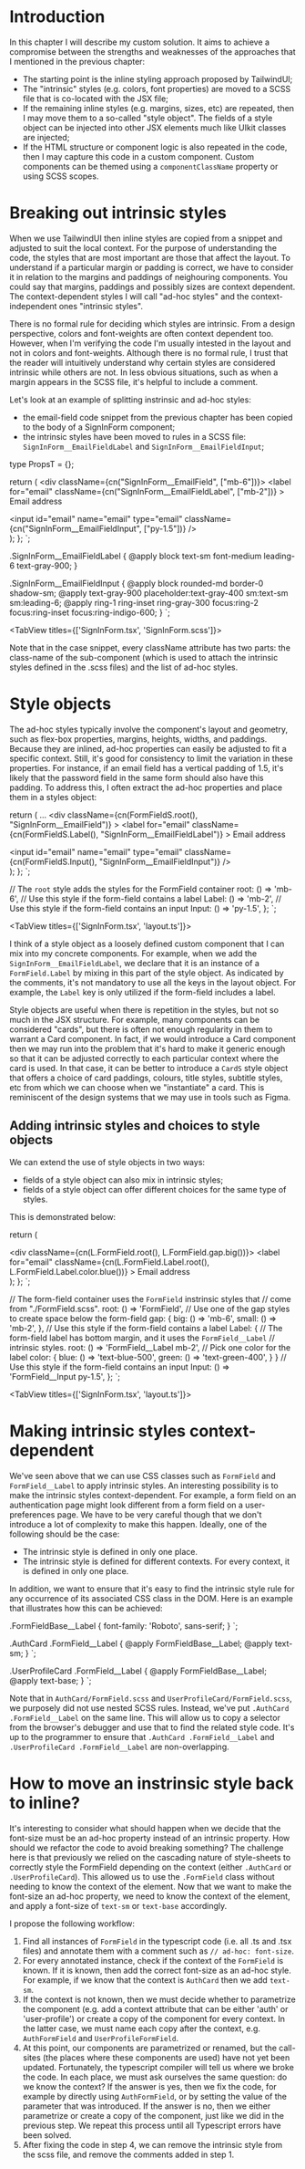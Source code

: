 # Introduction

In this chapter I will describe my custom solution. It aims to achieve a compromise between the strengths and
weaknesses of the approaches that I mentioned in the previous chapter:

- The starting point is the inline styling approach proposed by TailwindUI;
- The "intrinsic" styles (e.g. colors, font properties) are moved to a SCSS file that is co-located with the JSX file;
- If the remaining inline styles (e.g. margins, sizes, etc) are repeated, then I may move them to a so-called "style object". The fields of a style object can be injected into other JSX elements much like UIkit classes are injected;
- If the HTML structure or component logic is also repeated in the code, then I may capture this code in a custom component. Custom components can be themed using a `componentClassName` property or using SCSS scopes.

# Breaking out intrinsic styles

When we use TailwindUI then inline styles are copied from a snippet and adjusted to suit the local context. For the purpose
of understanding the code, the styles that are most important are those that affect the layout. To understand if a particular
margin or padding is correct, we have to consider it in relation to the margins and paddings of neighouring components. You
could say that margins, paddings and possibly sizes are context dependent. The context-dependent styles I will call "ad-hoc
styles" and the context-independent ones "intrinsic styles".

There is no formal rule for deciding which styles are intrinsic. From a design perspective, colors and font-weights are often
context dependent too. However, when I'm verifying the code I'm usually intested in the layout and not in colors and font-weights.
Although there is no formal rule, I trust that the reader will intuitively understand why certain styles are considered
intrinsic while others are not. In less obvious situations, such as when a margin appears in the SCSS file, it's helpful to include a comment.

Let's look at an example of splitting instrinsic and ad-hoc styles:

- the email-field code snippet from the previous chapter has been copied to the body of a SignInForm component;
- the intrinsic styles have been moved to rules in a SCSS file: `SignInForm__EmailFieldLabel` and `SignInForm__EmailFieldInput`;


type PropsT = {};

  return (
    <div className={cn("SignInForm__EmailField", ["mb-6"])}>
      <label
        for="email"
        className={cn("SignInForm__EmailFieldLabel", ["mb-2"])}
      >
        Email address
      </label>
      <div>
        <input
          id="email" name="email" type="email"
          className={cn("SignInForm__EmailFieldInput", ["py-1.5"])}
        />
      </div>
    </div>
  );
};
`;

.SignInForm\_\_EmailFieldLabel {
  @apply block text-sm font-medium leading-6 text-gray-900;
}

.SignInForm\_\_EmailFieldInput {
@apply block rounded-md border-0 shadow-sm;
@apply text-gray-900 placeholder:text-gray-400 sm:text-sm sm:leading-6;
@apply ring-1 ring-inset ring-gray-300 focus:ring-2 focus:ring-inset focus:ring-indigo-600;
}
`;

<TabView titles={['SignInForm.tsx', 'SignInForm.scss']}>
  <CodeSnippet code={code1} />
  <CodeSnippet lang="sass" code={code2} />
</TabView>

Note that in the case snippet, every className attribute has two parts: the class-name of the sub-component (which is used
to attach the intrinsic styles defined in the .scss files) and the list of ad-hoc styles.

# Style objects

The ad-hoc styles typically involve the component's layout and geometry, such as flex-box properties, margins, heights, widths, and
paddings. Because they are inlined, ad-hoc properties can easily be adjusted to fit a specific context. Still, it's good for consistency to
limit the variation in these properties. For instance, if an email field has a vertical padding of 1.5, it's likely that the password field
in the same form should also have this padding. To address this, I often extract the ad-hoc properties and place them in a styles object:


  return (
    ...
    <div className={cn(FormFieldS.root(), "SignInForm__EmailField")}
    >
      <label
        for="email"
        className={cn(FormFieldS.Label(), "SignInForm__EmailFieldLabel")}
      >
        Email address
      </label>
      <div>
        <input
          id="email" name="email" type="email"
          className={cn(FormFieldS.Input(), "SignInForm__EmailFieldInput")}
        />
      </div>
    </div>
  );
};
`;

  // The `root` style adds the styles for the FormField container
  root: () => 'mb-6',
  // Use this style if the form-field contains a label
  Label: () => 'mb-2',
  // Use this style if the form-field contains an input
  Input: () => 'py-1.5',
};
`;

<TabView titles={['SignInForm.tsx', 'layout.ts']}>
  <CodeSnippet code={code3} />
  <CodeSnippet code={code4} />
</TabView>

I think of a style object as a loosely defined custom component that I can mix into my concrete components.
For example, when we add the `SignInForm__EmailFieldLabel`, we declare that it is an instance of a `FormField.Label`
by mixing in this part of the style object. As indicated by the comments, it's not mandatory to use all the keys in the layout object.
For example, the `Label` key is only utilized if the form-field includes a label.

Style objects are useful when there is repetition in the styles, but not so much in the JSX structure.
For example, many components can be considered "cards", but there is often not enough regularity in them to warrant a Card component.
In fact, if we would introduce a Card component then we may run into the problem that it's hard to make it generic enough so that it can
be adjusted correctly to each particular context where the card is used.
In that case, it can be better to introduce a `CardS` style object that offers a choice of card paddings, colours, title styles,
subtitle styles, etc from which we can choose when we "instantiate" a card. This is reminiscent of the design systems that we may use in tools
such as Figma.

## Adding intrinsic styles and choices to style objects

We can extend the use of style objects in two ways:

- fields of a style object can also mix in intrinsic styles;
- fields of a style object can offer different choices for the same type of styles.

This is demonstrated below:


  return (
    <div className="SignInForm">
      <div className={cn(L.FormField.root(), L.FormField.gap.big())}>
        <label
          for="email"
          className={cn(L.FormField.Label.root(), L.FormField.Label.color.blue())}
        >
          Email address
        </label>
      </div>
    </div>
  );
};
`;


  // The form-field container uses the `FormField` instrinsic styles that
  // come from "./FormField.scss".
  root: () => 'FormField',
  // Use one of the gap styles to create space below the form-field
  gap: {
    big: () => 'mb-6',
    small: () => 'mb-2',
  },
  // Use this style if the form-field contains a label
  Label: {
    // The form-field label has bottom margin, and it uses the `FormField__Label`
    // intrinsic styles.
    root: () => 'FormField__Label mb-2',
    // Pick one color for the label
    color: {
      blue: () => 'text-blue-500',
      green: () => 'text-green-400',
    }
  }
  // Use this style if the form-field contains an input
  Input: () => 'FormField__Input py-1.5',
};
`;

<TabView titles={['SignInForm.tsx', 'layout.ts']}>
  <CodeSnippet code={code5} />
  <CodeSnippet code={code6} />
</TabView>

# Making intrinsic styles context-dependent

We've seen above that we can use CSS classes such as `FormField` and `FormField__Label` to apply intrinsic styles.
An interesting possibility is to make the intrinsic styles context-dependent. For example, a form field on an
authentication page might look different from a form field on a user-preferences page. We have to be very careful
though that we don't introduce a lot of complexity to make this happen. Ideally, one of the following should be the case:

- The intrinsic style is defined in only one place.
- The intrinsic style is defined for different contexts. For every context, it is defined in only one place.

In addition, we want to ensure that it's easy to find the intrinsic style rule for any occurrence of its associated CSS class
in the DOM. Here is an example that illustrates how this can be achieved:

.FormFieldBase__Label {
  font-family: 'Roboto', sans-serif;
}
`;

.AuthCard .FormField\_\_Label {
  @apply FormFieldBase\_\_Label;
  @apply text-sm;
}
`;

.UserProfileCard .FormField\_\_Label {
  @apply FormFieldBase\_\_Label;
  @apply text-base;
}
`;

<CodeSnippet lang="sass" title="FormFieldBase.scss" code={code7} />
<CodeSnippet lang="sass" title="AuthCard/FormField.scss" code={code8} />
<CodeSnippet lang="sass" title="UserProfileCard/FormField.scss" code={code9} />

Note that in `AuthCard/FormField.scss` and `UserProfileCard/FormField.scss`, we purposely did not use nested SCSS rules.
Instead, we've put `.AuthCard .FormField__Label` on the same line. This will allow us to copy a selector from the browser's
debugger and use that to find the related style code. It's up to the programmer to ensure that `.AuthCard .FormField__Label`
and `.UserProfileCard .FormField__Label` are non-overlapping.

# How to move an instrinsic style back to inline?

It's interesting to consider what should happen when we decide that the font-size must be an ad-hoc property instead
of an intrinsic property. How should we refactor the code to avoid breaking something? The challenge here is that previously
we relied on the cascading nature of style-sheets to correctly style the FormField depending on the context (either
`.AuthCard` or `.UserProfileCard`). This allowed us to use the `.FormField` class without needing to know the
context of the element. Now that we want to make the font-size an ad-hoc property, we need to know the context of the element,
and apply a font-size of `text-sm` or `text-base` accordingly.

I propose the following workflow:

1. Find all instances of `FormField` in the typescript code (i.e. all .ts and .tsx files) and
   annotate them with a comment such as `// ad-hoc: font-size`.
2. For every annotated instance, check if the context of the `FormField` is known. If it is known, then add the correct font-size as an ad-hoc style.
   For example, if we know that the context is `AuthCard` then we add `text-sm`.
3. If the context is not known, then we must decide whether to parametrize the component (e.g. add a context attribute that can be either 'auth' or
   'user-profile') or create a copy of the component for every context. In the latter case, we must name each copy after the context, e.g.
   `AuthFormField` and `UserProfileFormField`.
4. At this point, our components are parametrized or renamed, but the call-sites (the places where these components are used) have not yet been
   updated. Fortunately, the typescript compiler will tell us where we broke the code. In each place, we must ask ourselves the same question:
   do we know the context? If the answer is yes, then we fix the code, for example by directly using `AuthFormField`, or by setting the value
   of the parameter that was introduced. If the answer is no, then we either parametrize or create a copy of the component, just like we did in the previous step.
   We repeat this process until all Typescript errors have been solved.
5. After fixing the code in step 4, we can remove the intrinsic style from the scss file, and remove the comments added in step 1.
